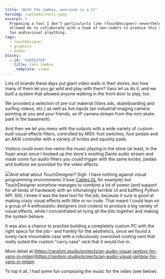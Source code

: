 ```yaml
---
title: 'With the Jambox, everyone is a VJ'
heroImg: /uploads/vans1.jpeg
excerpt: >
  Proposing a tool I don't particularly like (TouchDesigner) nevertheless
  allowed me to collaborate with a team of non-coders to produce this seriously
  fun audiovisual plaything.
tags:
  - touchdesigner
  - graphics
  - audio
blocks:
  - id: '918953759'
    title: Vans Jambox
    _template: vimeo
---
```


Lots of brands these days put giant video walls in their stores, but how many of them let you go wild and play with them? Vans let us do it, and we built a system that allowed anyone walking in the front door to play, too.

We provided a selection of pre-cut material (Vans ads, skateboarding and surfing videos, etc.) as well as live inputs (an industrial imaging camera pointing at you and your friends, an IP camera stream from the mini skate-park in the basement). 

And then we let you mess with the outputs with a wide variety of custom-built visual effects filters, controlled by MIDI: foot switches, foot pedals and an AKAI controller with a variety of knobs and squishy pads.

Visitors could even live-remix the music playing in the store (at least, in the foyer area) since I hooked up the store's existing Dante audio stream and made some fun audio filters you could trigger with the same knobs, pedals and buttons we provided for the video effects.

![](/uploads/vans2.jpeg)And what about TouchDesigner? Sigh. I have nothing against visual programming environments (I love [Cables.GL](https://cables.gl/) for example) but TouchDesigner somehow manages to combine a lot of power (and support for all kinds of hardware) with an infuriatingly terrible UI and baffling Python API. Still, I knew it was the best tool for the job, because it sure is good at making crazy visual effects with little or no code. That meant I could lean on a group of 4 enthusiastic designers (not coders) to produce a big variety of visual effects, while I concentrated on tying all the bits together and making the system behave.

It was also a chance to practise building a completely custom PC with the right specs for the job - and frankly for the aesthetics, since we found a lovely rack-mountable case with a ridiculously oversized cooling vent that really suited the custom "carry case" rack that it would live in.

More detail at [https://random.studio/projects/an-audio-visual-jambox-for-vans-in-milan](https://random.studio/projects/an-audio-visual-jambox-for-vans-in-milan)

To top it all, I had some fun composing the music for the video (see below).
